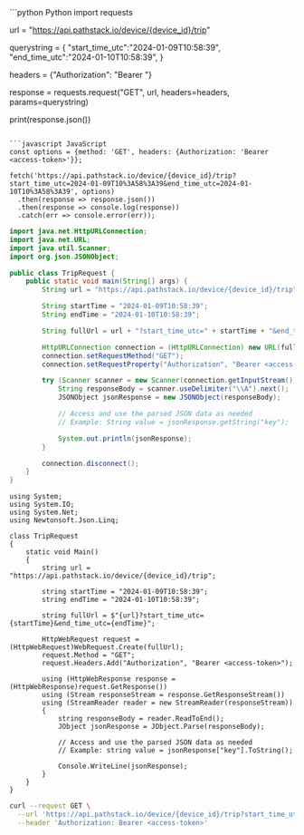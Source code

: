<CodeGroup>
```python Python
import requests

url = "https://api.pathstack.io/device/{device_id}/trip"

querystring = {
  "start_time_utc":"2024-01-09T10:58:39",
  "end_time_utc":"2024-01-10T10:58:39",
}

headers = {"Authorization": "Bearer <access-token>"}

response = requests.request("GET", url, headers=headers, params=querystring)

print(response.json())
```

```javascript JavaScript
const options = {method: 'GET', headers: {Authorization: 'Bearer <access-token>'}};

fetch('https://api.pathstack.io/device/{device_id}/trip?start_time_utc=2024-01-09T10%3A58%3A39&end_time_utc=2024-01-10T10%3A58%3A39', options)
  .then(response => response.json())
  .then(response => console.log(response))
  .catch(err => console.error(err));
```

```java Java
import java.net.HttpURLConnection;
import java.net.URL;
import java.util.Scanner;
import org.json.JSONObject;

public class TripRequest {
    public static void main(String[] args) {
        String url = "https://api.pathstack.io/device/{device_id}/trip";

        String startTime = "2024-01-09T10:58:39";
        String endTime = "2024-01-10T10:58:39";

        String fullUrl = url + "?start_time_utc=" + startTime + "&end_time_utc=" + endTime;

        HttpURLConnection connection = (HttpURLConnection) new URL(fullUrl).openConnection();
        connection.setRequestMethod("GET");
        connection.setRequestProperty("Authorization", "Bearer <access-token>");

        try (Scanner scanner = new Scanner(connection.getInputStream())) {
            String responseBody = scanner.useDelimiter("\\A").next();
            JSONObject jsonResponse = new JSONObject(responseBody);

            // Access and use the parsed JSON data as needed
            // Example: String value = jsonResponse.getString("key");

            System.out.println(jsonResponse);
        }

        connection.disconnect();
    }
}
```

```dotnet .NET
using System;
using System.IO;
using System.Net;
using Newtonsoft.Json.Linq;

class TripRequest
{
    static void Main()
    {
        string url = "https://api.pathstack.io/device/{device_id}/trip";

        string startTime = "2024-01-09T10:58:39";
        string endTime = "2024-01-10T10:58:39";

        string fullUrl = $"{url}?start_time_utc={startTime}&end_time_utc={endTime}";

        HttpWebRequest request = (HttpWebRequest)WebRequest.Create(fullUrl);
        request.Method = "GET";
        request.Headers.Add("Authorization", "Bearer <access-token>");

        using (HttpWebResponse response = (HttpWebResponse)request.GetResponse())
        using (Stream responseStream = response.GetResponseStream())
        using (StreamReader reader = new StreamReader(responseStream))
        {
            string responseBody = reader.ReadToEnd();
            JObject jsonResponse = JObject.Parse(responseBody);

            // Access and use the parsed JSON data as needed
            // Example: string value = jsonResponse["key"].ToString();

            Console.WriteLine(jsonResponse);
        }
    }
}
```

```bash cURL
curl --request GET \
  --url 'https://api.pathstack.io/device/{device_id}/trip?start_time_utc=2024-01-09T10%3A58%3A39&end_time_utc=2024-01-10T10%3A58%3A39' \
  --header 'Authorization: Bearer <access-token>'
```
</CodeGroup>